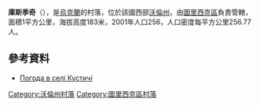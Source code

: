 {{coord|51|4|22|N|24|26|48|E|scale:30000|display=title}}

'''庫斯季奇'''（{{lang-uk|Кустичі}}），是[[烏克蘭|烏克蘭]]的村落，位於該國西部[[沃倫州|沃倫州]]，由[[圖里西克區|圖里西克區]]負責管轄，面積1平方公里，海拔高度183米，2001年人口256，人口密度每平方公里256.77人。

==參考資料==
* [http://weather.in.ua/ua/volynskaja/12877 Погода в селі Кустичі] {{Wayback|url=http://weather.in.ua/ua/volynskaja/12877 |date=20160305210714 }}

[[Category:沃倫州村落|Category:沃倫州村落]]
[[Category:圖里西克區村落|Category:圖里西克區村落]]


{{Volyn-geo-stub}}